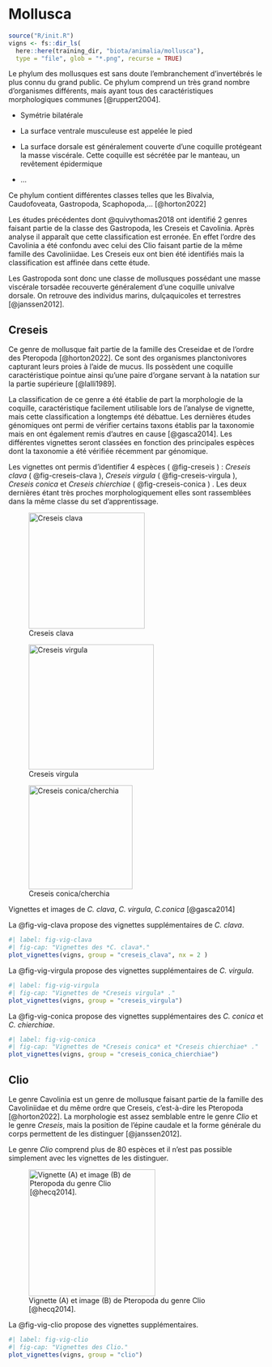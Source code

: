 # Mollusca

```r
source("R/init.R")
vigns <- fs::dir_ls(
  here::here(training_dir, "biota/animalia/mollusca"), 
  type = "file", glob = "*.png", recurse = TRUE)
```

Le phylum des mollusques est sans doute l'embranchement d'invertébrés le plus connu du grand public. Ce phylum comprend un très grand nombre d'organismes différents, mais ayant tous des caractéristiques morphologiques communes [@ruppert2004].

-   Symétrie bilatérale

-   La surface ventrale musculeuse est appelée le pied

-   La surface dorsale est généralement couverte d'une coquille protégeant la masse viscérale. Cette coquille est sécrétée par le manteau, un revêtement épidermique

-   ...

Ce phylum contient différentes classes telles que les Bivalvia, Caudofoveata, Gastropoda, Scaphopoda,... [@horton2022]

Les études précédentes dont @quivythomas2018 ont identifié 2 genres faisant partie de la classe des Gastropoda, les Creseis et Cavolinia. Après analyse il apparaît que cette classification est erronée. En effet l'ordre des Cavolinia a été confondu avec celui des Clio faisant partie de la même famille des Cavoliniidae. Les Creseis eux ont bien été identifiés mais la classification est affinée dans cette étude.

Les Gastropoda sont donc une classe de mollusques possédant une masse viscérale torsadée recouverte généralement d'une coquille univalve dorsale. On retrouve des individus marins, dulçaquicoles et terrestres [@janssen2012].

## Creseis

Ce genre de mollusque fait partie de la famille des Creseidae et de l'ordre des Pteropoda [@horton2022]. Ce sont des organismes planctonivores capturant leurs proies à l'aide de mucus. Ils possèdent une coquille caractéristique pointue ainsi qu'une paire d'organe servant à la natation sur la partie supérieure [@lalli1989].

La classification de ce genre a été établie de part la morphologie de la coquille, caractéristique facilement utilisable lors de l'analyse de vignette, mais cette classification a longtemps été débattue. Les dernières études génomiques ont permi de vérifier certains taxons établis par la taxonomie mais en ont également remis d'autres en cause [@gasca2014]. Les différentes vignettes seront classées en fonction des principales espèces dont la taxonomie a été vérifiée récemment par génomique.

Les vignettes ont permis d'identifier 4 espèces ( @fig-creseis ) : *Creseis clava* ( @fig-creseis-clava ), *Creseis virgula* ( @fig-creseis-virgula ), *Creseis conica* et *Creseis chierchiae* ( @fig-creseis-conica ) . Les deux dernières étant très proches morphologiquement elles sont rassemblées dans la même classe du set d'apprentissage.

::: {#fig-creseis layout-ncol="3"}
![Creseis clava](images/mollusca/clava.png){#fig-creseis-clava width="229"}

![Creseis virgula](images/mollusca/virgula.png){#fig-creseis-virgula width="247"}

![Creseis conica/cherchia](images/mollusca/conica.png){#fig-creseis-conica width="205"}

Vignettes et images de *C. clava*, *C. virgula*, *C.conica* [@gasca2014]
:::

La @fig-vig-clava propose des vignettes supplémentaires de *C. clava*.

```r
#| label: fig-vig-clava
#| fig-cap: "Vignettes des *C. clava*."
plot_vignettes(vigns, group = "creseis_clava", nx = 2 )
```

La @fig-vig-virgula propose des vignettes supplémentaires de *C. virgula*.

```r
#| label: fig-vig-virgula
#| fig-cap: "Vignettes de *Creseis virgula* ."
plot_vignettes(vigns, group = "creseis_virgula")
```

La @fig-vig-conica propose des vignettes supplémentaires des *C. conica* et *C. chierchiae*.

```r
#| label: fig-vig-conica
#| fig-cap: "Vignettes de *Creseis conica* et *Creseis chierchiae* ."
plot_vignettes(vigns, group = "creseis_conica_chierchiae")
```

## Clio

Le genre Cavolinia est un genre de mollusque faisant partie de la famille des Cavoliniidae et du même ordre que Creseis, c'est-à-dire les Pteropoda [@horton2022]. La morphologie est assez semblable entre le genre *Clio* et le genre *Creseis*, mais la position de l'épine caudale et la forme générale du corps permettent de les distinguer [@janssen2012].

Le genre *Clio* comprend plus de 80 espèces et il n'est pas possible simplement avec les vignettes de les distinguer.

![Vignette (A) et image (B) de Pteropoda du genre Clio [@hecq2014].](images/mollusca/clio.png){#fig-clio width="250"}

La @fig-vig-clio propose des vignettes supplémentaires.

```r
#| label: fig-vig-clio
#| fig-cap: "Vignettes des Clio."
plot_vignettes(vigns, group = "clio")
```
